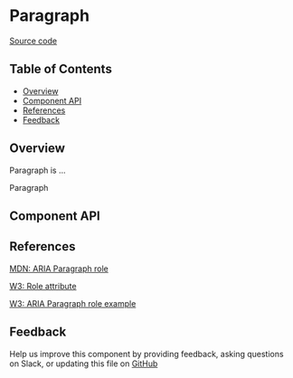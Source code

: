 
# Paragraph

[Source code](https://github.com/leemonade/bubbles/tree/main/packages/components/typography/Paragraph)

## Table of Contents

<!-- START doctoc generated TOC please keep comment here to allow auto update -->
<!-- DON'T EDIT THIS SECTION, INSTEAD RE-RUN doctoc TO UPDATE -->

- [Overview](#overview)
- [Component API](#component-api)
- [References](#references)
- [Feedback](#feedback)

## Overview

Paragraph is ...

<ThemeProvider>
  <Paragraph>Paragraph</Paragraph>
</ThemeProvider>

## Component API

<Preview>
  <Story id="typography-paragraph--playground" />
</Preview>

<Props />

## References

[MDN: ARIA Paragraph role](https://developer.mozilla.org/en-US/docs/Web/Accessibility/ARIA/Roles/paragraph_role)

[W3: Role attribute](https://www.w3.org/WAI/PF/HTML/wiki/RoleAttribute)

[W3: ARIA Paragraph role example](https://www.w3.org/TR/2016/WD-wai-aria-practices-1.1-20160317/examples/paragraph/paragraph.html)

## Feedback

Help us improve this component by providing feedback, asking questions on Slack, or updating this file on
[GitHub](https://github.com/leemonade/bubbles/edit/main/packages/components/typography/Paragraph.mdx)
